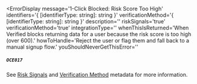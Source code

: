
<ErrorDisplay
  message='1-Click Blocked: Risk Score Too High'
  identifiers='{ [identifierType: string]: string }'
  verificationMethod='{ [identifierType: string]: string }'
  description=''
  riskSignals='true'
  verificationMethod='true'
  integrationType=''
  whenThisIsReturned='When Verified blocks returning data for a user because the risk score is too high (over 600).'
  howToHandle='Reject the user or flag them and fall back to a manual signup flow.'
  youShouldNeverGetThisError=''
>
  ##### `OCE017`
</ErrorDisplay>

See [Risk Signals](/reference/data/outputs#metadata#risk-signals) and [Verification Method](/reference/data/outputs#metadata) metadata for more information.
